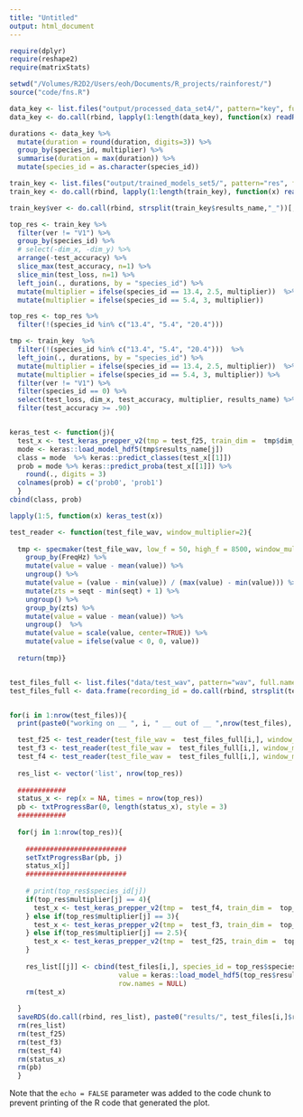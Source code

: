 ```yaml
---
title: "Untitled"
output: html_document
---
```


```r
require(dplyr)
require(reshape2)
require(matrixStats)

setwd("/Volumes/R2D2/Users/eoh/Documents/R_projects/rainforest/")
source("code/fns.R")

```

```r
data_key <- list.files("output/processed_data_set4/", pattern="key", full.names = TRUE)
data_key <- do.call(rbind, lapply(1:length(data_key), function(x) readRDS(data_key[x])))

durations <- data_key %>%
  mutate(duration = round(duration, digits=3)) %>%
  group_by(species_id, multiplier) %>%
  summarise(duration = max(duration)) %>%
  mutate(species_id = as.character(species_id))

train_key <- list.files("output/trained_models_set5/", pattern="res", full.names=TRUE)
train_key <- do.call(rbind, lapply(1:length(train_key), function(x) readRDS(train_key[x])))

train_key$ver <- do.call(rbind, strsplit(train_key$results_name,"_"))[,4]

top_res <- train_key %>%
  filter(ver != "V1") %>%
  group_by(species_id) %>%
  # select(-dim_x, -dim_y) %>%
  arrange(-test_accuracy) %>%
  slice_max(test_accuracy, n=1) %>%
  slice_min(test_loss, n=1) %>%
  left_join(., durations, by = "species_id") %>%
  mutate(multiplier = ifelse(species_id == 13.4, 2.5, multiplier))  %>%
  mutate(multiplier = ifelse(species_id == 5.4, 3, multiplier))

top_res <- top_res %>%
  filter(!(species_id %in% c("13.4", "5.4", "20.4")))

```

```r
tmp <- train_key  %>%
  filter(!(species_id %in% c("13.4", "5.4", "20.4")))  %>%
  left_join(., durations, by = "species_id") %>%
  mutate(multiplier = ifelse(species_id == 13.4, 2.5, multiplier))  %>%
  mutate(multiplier = ifelse(species_id == 5.4, 3, multiplier)) %>%
  filter(ver != "V1") %>%
  filter(species_id == 0) %>%
  select(test_loss, dim_x, test_accuracy, multiplier, results_name) %>%
  filter(test_accuracy >= .90)


keras_test <- function(j){
  test_x <- test_keras_prepper_v2(tmp = test_f25, train_dim =  tmp$dim_x[j])
  mode <- keras::load_model_hdf5(tmp$results_name[j])
  class = mode  %>% keras::predict_classes(test_x[[1]])
  prob = mode %>% keras::predict_proba(test_x[[1]]) %>%
    round(., digits = 3)
  colnames(prob) = c('prob0', 'prob1')
  }
cbind(class, prob)

lapply(1:5, function(x) keras_test(x))

```



```r
test_reader <- function(test_file_wav, window_multiplier=2){
  
  tmp <- specmaker(test_file_wav, low_f = 50, high_f = 8500, window_multiplier = window_multiplier)  %>%
    group_by(FreqHz) %>%
    mutate(value = value - mean(value)) %>%
    ungroup() %>%
    mutate(value = (value - min(value)) / (max(value) - min(value))) %>%
    mutate(zts = seqt - min(seqt) + 1) %>%
    ungroup() %>%
    group_by(zts) %>%
    mutate(value = value - mean(value)) %>%
    ungroup()  %>%
    mutate(value = scale(value, center=TRUE)) %>%
    mutate(value = ifelse(value < 0, 0, value)) 
  
  return(tmp)}


test_files_full <- list.files("data/test_wav", pattern="wav", full.names = TRUE)
test_files_full <- data.frame(recording_id = do.call(rbind, strsplit(test_files_full, "/|.wav"))[,4], file_id = test_files_full)


for(i in 1:nrow(test_files)){
  print(paste0("working on __ ", i, " __ out of __ ",nrow(test_files), " : ",test_files[i,]$recording_id))

  test_f25 <- test_reader(test_file_wav =  test_files_full[i,], window_multiplier = 2.5)
  test_f3 <- test_reader(test_file_wav =  test_files_full[i,], window_multiplier = 3)
  test_f4 <- test_reader(test_file_wav =  test_files_full[i,], window_multiplier = 4)
  
  res_list <- vector('list', nrow(top_res))
  
  ############
  status_x <- rep(x = NA, times = nrow(top_res))
  pb <- txtProgressBar(0, length(status_x), style = 3)
  ############
  
  for(j in 1:nrow(top_res)){
    
    #########################
    setTxtProgressBar(pb, j)
    status_x[j] 
    #########################
    
    # print(top_res$species_id[j])
    if(top_res$multiplier[j] == 4){
      test_x <- test_keras_prepper_v2(tmp =  test_f4, train_dim =  top_res$dim_x[j])
    } else if(top_res$multiplier[j] == 3){
      test_x <- test_keras_prepper_v2(tmp =  test_f3, train_dim =  top_res$dim_x[j])
    } else if(top_res$multiplier[j] == 2.5){
      test_x <- test_keras_prepper_v2(tmp =  test_f25, train_dim =  top_res$dim_x[j])
    }
    
    res_list[[j]] <- cbind(test_files[i,], species_id = top_res$species_id[j], 
                           value = keras::load_model_hdf5(top_res$results_name[j]) %>% keras::predict_classes(test_x[[1]]), 
                           row.names = NULL)
    rm(test_x)
    
  }
  saveRDS(do.call(rbind, res_list), paste0("results/", test_files[i,]$recording_id,"_predictions.RDS"))
  rm(res_list)
  rm(test_f25)
  rm(test_f3)
  rm(test_f4)
  rm(status_x)
  rm(pb)
  }
```

Note that the `echo = FALSE` parameter was added to the code chunk to prevent printing of the R code that generated the plot.
